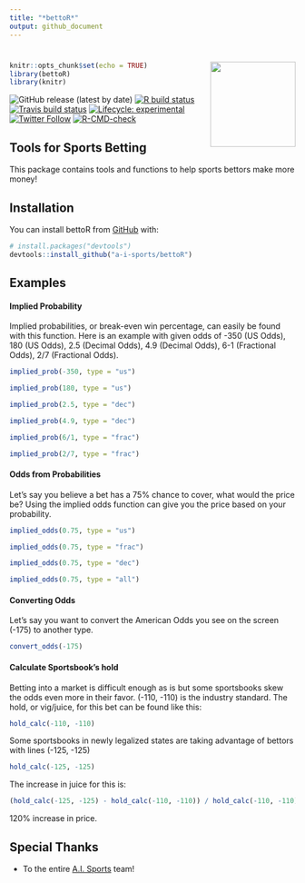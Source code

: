 ```yaml
---
title: "*bettoR*"
output: github_document
---
```


# <img src="man/figures/bettoR.png" width = "150" align="right" />

<!-- README.md is generated from README.Rmd. Please edit that file -->


```r
knitr::opts_chunk$set(echo = TRUE)
library(bettoR)
library(knitr)
```


<!-- badges: start -->
![GitHub release (latest by date)](https://img.shields.io/github/v/release/papagorgio23/bettoR)
[![R build status](https://github.com/papagorgio23/bettoR/workflows/R-CMD-check/badge.svg)](https://github.com/papagorgio23/bettoR/actions)
[![Travis build status](https://travis-ci.com/papagorgio23/bettoR.svg?branch=master)](https://travis-ci.com/github/papagorgio23/bettoR)
<!--[![Coverage Status](https://img.shields.io/coveralls/github/papagorgio23/bettoR)](https://img.shields.io/coveralls/github/papagorgio23/bettoR)
https://img.shields.io/codecov/c/github/papagorgio23/bettoR?style=plastic&token=4dcb468f-32ee-42a9-b610-92f9a6d0c896
[![Coverage Status](https://img.shields.io/codecov/c/github/ellessenne/rsimsum/master.svg)](https://codecov.io/github/ellessenne/rsimsum?branch=master) 
[![Coverage Status](https://img.shields.io/codecov/c/github/papagorgio23/bettoR?style=plastic&token=4dcb468f-32ee-42a9-b610-92f9a6d0c896)](https://codecov.io/github/papagorgio23/bettoR?branch=master)-->
[![Lifecycle: experimental](https://img.shields.io/badge/lifecycle-experimental-orange.svg)](https://www.tidyverse.org/lifecycle/#experimental)
[![Twitter Follow](https://img.shields.io/twitter/follow/theFirmAISports?style=social)](https://twitter.com/theFirmAISports)
[![R-CMD-check](https://github.com/papagorgio23/bettoR/actions/workflows/R-CMD-check.yaml/badge.svg)](https://github.com/papagorgio23/bettoR/actions/workflows/R-CMD-check.yaml)
<!-- badges: end -->



## Tools for Sports Betting

This package contains tools and functions to help sports bettors make more money!

## Installation

You can install bettoR from [GitHub](https://github.com/a-i-sports/bettoR) with:

```r
# install.packages("devtools")
devtools::install_github("a-i-sports/bettoR")
```



## Examples



#### Implied Probability

Implied probabilities, or break-even win percentage, can easily be found with this function. Here is an example with given odds of -350 (US Odds), 180 (US Odds), 2.5 (Decimal Odds), 4.9 (Decimal Odds), 6-1 (Fractional Odds), 2/7 (Fractional Odds).

```r
implied_prob(-350, type = "us")
```

```r
implied_prob(180, type = "us")
```

```r
implied_prob(2.5, type = "dec")
```


```r
implied_prob(4.9, type = "dec")
```


```r
implied_prob(6/1, type = "frac")
```


```r
implied_prob(2/7, type = "frac")
```


#### Odds from Probabilities

Let's say you believe a bet has a 75% chance to cover, what would the price be? Using the implied odds function can give you the price based on your probability.

```r
implied_odds(0.75, type = "us")
```

```r
implied_odds(0.75, type = "frac")
```

```r
implied_odds(0.75, type = "dec")
```

```r
implied_odds(0.75, type = "all")
```

#### Converting Odds

Let's say you want to convert the American Odds you see on the screen (-175) to another type.

```r
convert_odds(-175)
```


#### Calculate Sportsbook's hold

Betting into a market is difficult enough as is but some sportsbooks skew the odds even more in their favor. (-110, -110) is the industry standard. The hold, or vig/juice, for this bet can be found like this:

```r
hold_calc(-110, -110)
```

Some sportsbooks in newly legalized states are taking advantage of bettors with lines (-125, -125)

```r
hold_calc(-125, -125)
```

The increase in juice for this is:

```r
(hold_calc(-125, -125) - hold_calc(-110, -110)) / hold_calc(-110, -110)
```

120% increase in price.




## Special Thanks 

* To the entire [A.I. Sports](https://aisportsfirm.com/home/our-team/) team!
